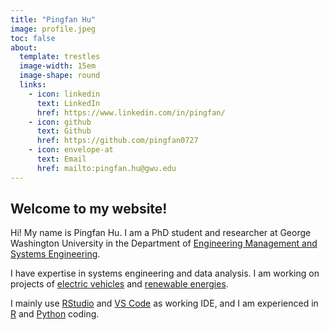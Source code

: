 ```yaml
---
title: "Pingfan Hu"
image: profile.jpeg
toc: false
about:
  template: trestles
  image-width: 15em
  image-shape: round
  links:
    - icon: linkedin
      text: LinkedIn
      href: https://www.linkedin.com/in/pingfan/
    - icon: github
      text: Github
      href: https://github.com/pingfan0727
    - icon: envelope-at
      text: Email
      href: mailto:pingfan.hu@gwu.edu
---
```


## Welcome to my website!

Hi! My name is Pingfan Hu. I am a PhD student and researcher at George Washington University in the Department of [Engineering Management and Systems Engineering](https://www.emse.seas.gwu.edu).

I have expertise in systems engineering and data analysis. I am working on projects of [electric vehicles](https://pingfan.quarto.pub/pev-project/) and [renewable energies](https://pingfan.quarto.pub/emse-6572-final-project/).

I mainly use [RStudio](https://posit.co/download/rstudio-desktop/) and [VS Code](https://code.visualstudio.com) as working IDE, and I am experienced in [R](https://www.r-project.org) and [Python](https://www.python.org) coding.
